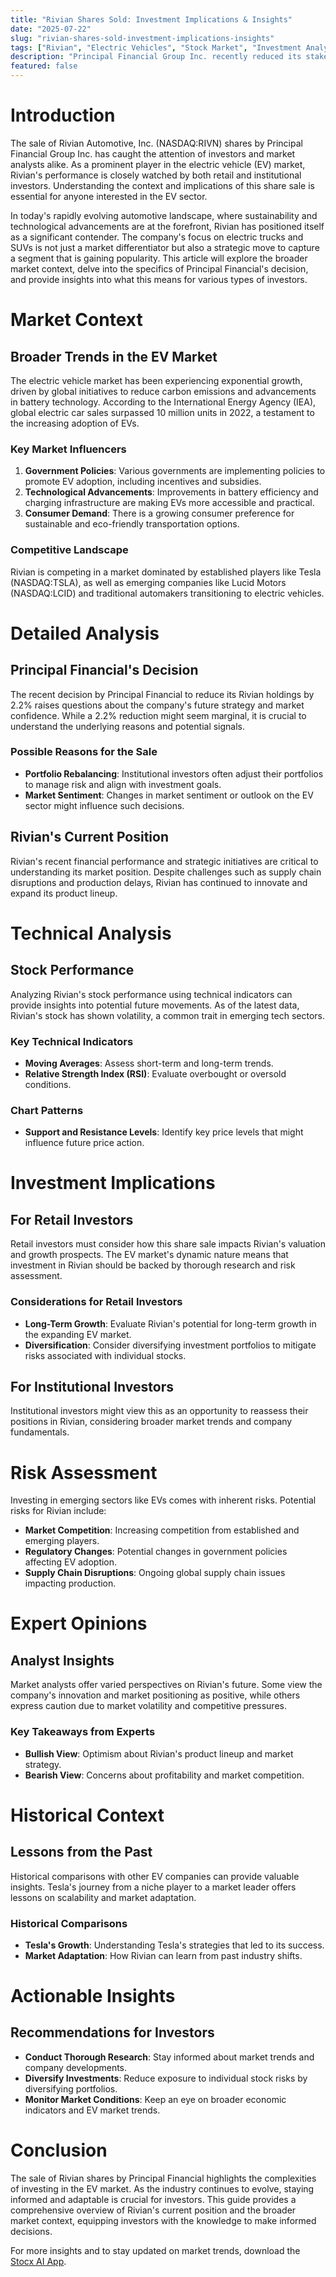 ```yaml
---
title: "Rivian Shares Sold: Investment Implications & Insights"
date: "2025-07-22"
slug: "rivian-shares-sold-investment-implications-insights"
tags: ["Rivian", "Electric Vehicles", "Stock Market", "Investment Analysis", "Technical Analysis", "Market Trends", "Risk Assessment", "EV Market", "Investment Strategy", "Principal Financial"]
description: "Principal Financial Group Inc. recently reduced its stake in Rivian Automotive, Inc. (NASDAQ:RIVN), selling 2.2% of its shares in the electric vehicle manufacturer. This decision has sparked interest among retail investors, raising questions about Rivian's future prospects and market position. Rivian, known for its innovative electric trucks and SUVs, has been a hot topic in the EV space, competing with giants like Tesla and emerging players like Lucid Motors. As the EV market continues to evolve, understanding the implications of such high-profile share sales is crucial for investors. This article delves into the broader market context, detailed analysis of Rivian's current position, technical and investment implications, and potential risks. We also incorporate expert opinions and historical comparisons to provide a comprehensive view for retail investors. Whether you're a seasoned investor or new to the market, this guide offers actionable insights to help you navigate the complexities of investing in Rivian, amidst the dynamic shifts of the automotive industry."
featured: false
---
```


# Introduction
The sale of Rivian Automotive, Inc. (NASDAQ:RIVN) shares by Principal Financial Group Inc. has caught the attention of investors and market analysts alike. As a prominent player in the electric vehicle (EV) market, Rivian's performance is closely watched by both retail and institutional investors. Understanding the context and implications of this share sale is essential for anyone interested in the EV sector.

In today's rapidly evolving automotive landscape, where sustainability and technological advancements are at the forefront, Rivian has positioned itself as a significant contender. The company's focus on electric trucks and SUVs is not just a market differentiator but also a strategic move to capture a segment that is gaining popularity. This article will explore the broader market context, delve into the specifics of Principal Financial's decision, and provide insights into what this means for various types of investors.

# Market Context
## Broader Trends in the EV Market
The electric vehicle market has been experiencing exponential growth, driven by global initiatives to reduce carbon emissions and advancements in battery technology. According to the International Energy Agency (IEA), global electric car sales surpassed 10 million units in 2022, a testament to the increasing adoption of EVs.

### Key Market Influencers
1. **Government Policies**: Various governments are implementing policies to promote EV adoption, including incentives and subsidies.
2. **Technological Advancements**: Improvements in battery efficiency and charging infrastructure are making EVs more accessible and practical.
3. **Consumer Demand**: There is a growing consumer preference for sustainable and eco-friendly transportation options.

### Competitive Landscape
Rivian is competing in a market dominated by established players like Tesla (NASDAQ:TSLA), as well as emerging companies like Lucid Motors (NASDAQ:LCID) and traditional automakers transitioning to electric vehicles.

# Detailed Analysis
## Principal Financial's Decision
The recent decision by Principal Financial to reduce its Rivian holdings by 2.2% raises questions about the company's future strategy and market confidence. While a 2.2% reduction might seem marginal, it is crucial to understand the underlying reasons and potential signals.

### Possible Reasons for the Sale
- **Portfolio Rebalancing**: Institutional investors often adjust their portfolios to manage risk and align with investment goals.
- **Market Sentiment**: Changes in market sentiment or outlook on the EV sector might influence such decisions.

## Rivian's Current Position
Rivian's recent financial performance and strategic initiatives are critical to understanding its market position. Despite challenges such as supply chain disruptions and production delays, Rivian has continued to innovate and expand its product lineup.

# Technical Analysis
## Stock Performance
Analyzing Rivian's stock performance using technical indicators can provide insights into potential future movements. As of the latest data, Rivian's stock has shown volatility, a common trait in emerging tech sectors.

### Key Technical Indicators
- **Moving Averages**: Assess short-term and long-term trends.
- **Relative Strength Index (RSI)**: Evaluate overbought or oversold conditions.

### Chart Patterns
- **Support and Resistance Levels**: Identify key price levels that might influence future price action.

# Investment Implications
## For Retail Investors
Retail investors must consider how this share sale impacts Rivian's valuation and growth prospects. The EV market's dynamic nature means that investment in Rivian should be backed by thorough research and risk assessment.

### Considerations for Retail Investors
- **Long-Term Growth**: Evaluate Rivian's potential for long-term growth in the expanding EV market.
- **Diversification**: Consider diversifying investment portfolios to mitigate risks associated with individual stocks.

## For Institutional Investors
Institutional investors might view this as an opportunity to reassess their positions in Rivian, considering broader market trends and company fundamentals.

# Risk Assessment
Investing in emerging sectors like EVs comes with inherent risks. Potential risks for Rivian include:
- **Market Competition**: Increasing competition from established and emerging players.
- **Regulatory Changes**: Potential changes in government policies affecting EV adoption.
- **Supply Chain Disruptions**: Ongoing global supply chain issues impacting production.

# Expert Opinions
## Analyst Insights
Market analysts offer varied perspectives on Rivian's future. Some view the company's innovation and market positioning as positive, while others express caution due to market volatility and competitive pressures.

### Key Takeaways from Experts
- **Bullish View**: Optimism about Rivian's product lineup and market strategy.
- **Bearish View**: Concerns about profitability and market competition.

# Historical Context
## Lessons from the Past
Historical comparisons with other EV companies can provide valuable insights. Tesla's journey from a niche player to a market leader offers lessons on scalability and market adaptation.

### Historical Comparisons
- **Tesla's Growth**: Understanding Tesla's strategies that led to its success.
- **Market Adaptation**: How Rivian can learn from past industry shifts.

# Actionable Insights
## Recommendations for Investors
- **Conduct Thorough Research**: Stay informed about market trends and company developments.
- **Diversify Investments**: Reduce exposure to individual stock risks by diversifying portfolios.
- **Monitor Market Conditions**: Keep an eye on broader economic indicators and EV market trends.

# Conclusion
The sale of Rivian shares by Principal Financial highlights the complexities of investing in the EV market. As the industry continues to evolve, staying informed and adaptable is crucial for investors. This guide provides a comprehensive overview of Rivian's current position and the broader market context, equipping investors with the knowledge to make informed decisions.

For more insights and to stay updated on market trends, download the [Stocx AI App](https://stocx.co).
